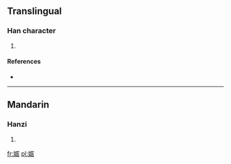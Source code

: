 ==Translingual==

===Han character===
{{Han char|rn=38|rad=女|as=08|sn=11|four=|canj=女尸十口 (VSJR)|ids=⿰[[女]][[居]]}}

# {{defn|Han|sort=女08}}

====References====
* {{Han ref|kx=0265.250|dkj=06443|hdz=21062.080|uh=5A6E|ud=23150}}

----

==Mandarin==

===Hanzi===
{{cmn-hanzi|pin=[[jū]] ([[ju1]])|wg=}}

# {{defn|lang=cmn|sort=女08}}

[[fr:婮]]
[[pl:婮]]